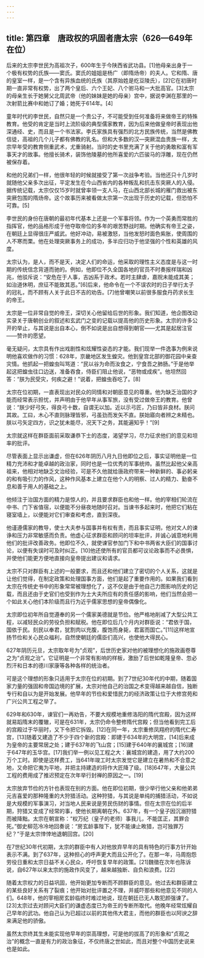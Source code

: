 ```yaml
---
---
---
```

title: 第四章　唐政权的巩固者唐太宗（626—649年在位）
---



后来的太宗李世民为高祖次子，600年生于今陕西省武功县。[1]他母亲出身于一个极有权势的氏族——窦氏。窦氏的姐姐是杨广（即隋炀帝）的夫人。它和隋、唐的皇室一样，是一个含有异族血统的氏族（其原始姓是纥豆陵氏），[2]它在初唐时期一直非常有权势，出了两个皇后、六个王妃、八个驸马和一大批高官。[3]太宗的母亲生长于她舅父北周武帝（他的妹妹是她的母亲）宫中，据说李渊在那里的一次射箭比赛中和她订了婚；她死于614年。[4]

童年时代的李世民，自然只是一个贵公子，不可能受到任何准备将来做帝王的特殊教育。他受的肯定是当时上流阶级的典型儒家教育，因为后来他做皇帝时表现出他深通经、史，而且是一个书法家。李氏家族具有强烈的北方民族传统，当然是佛教信徒，高祖的几个儿子都有佛教的乳名。但和大多数的汉—突厥混血贵族一样，太宗早年受的教育侧重武术，尤重骑射。当时的史书里充满了关于他的勇敢和富有军事天才的故事。他擅长骑术，装饰他陵墓的他所喜爱的六匹骏马的浮雕，现在仍然被保存着。

和他的兄弟们一样，他很年轻的时候就接受了第一次战争考验。当他还只十几岁时就随他父亲多次出征，平定发生在今山西省内的各种叛乱和抗击东突厥人的入侵。据传统记载，太宗仅仅15岁时就曾率领一支人马，在山西北部长城的雁门救出被东突厥包围的隋炀帝。这个故事历来被看做太宗第一次出现于历史的记载，但恐怕不可靠。[5]

李世民的身份在唐朝的最初年代基本上还是一个军事将领。作为一个英勇而常胜的指挥官，他的品格形成于他夺取帝位的多年的艰苦野战时期。他确实有帝王之姿，在朝廷上显得很庄严威武。他好冲动，易被激怒，当他发怒时面色紫胀，使周围的人不寒而栗。他在处理突厥事务上的成功，多半应归功于他坚强的个性和英雄的风度。

太宗认为，是人，而不是天，决定人们的命运，他采取的理性主义态度是与这一时期的传统信念背道而驰的。例如，他即位不久全国各地的官员不时奏报样瑞和凶兆，他驳斥说：“安危在于人事，吉凶系于政术。若时主肆虐，嘉贶未能成其美；如治道休明，庶征不能致其恶。”[6]后来，他命令在一个不误农时的日子举行太子的冠礼，而不顾有人关于此日不吉的劝告。[7]他曾嘲笑以前很多服食丹药求长生的帝王。

太宗是一位非常自觉的帝王，深切关心他留给后世的形象。我们知道，他企图改动实录关于唐朝创业的叙述和玄武门之变的记载以提高他的历史形象。太宗的许多公开的举止，与其说是出自本心，倒不如说是出自想得到朝官——尤其是起居注官——赞许的愿望。

毫无疑问，太宗具有作出戏剧性和炫耀性姿态的才能。我们现举一件逸事为例来说明他喜欢做作的习惯：628年，京畿地区发生蝗灾。他到皇宫北部的御花园中亲查灾情。他抓起一把蝗虫叫骂道：“民以谷为命而汝食之，宁食吾之肺肠。”于是他举起这把蝗虫往口边送，准备吞食，侍臣们阻止他说，“恶物或成疾”。他坦然回答：“朕为民受灾，何疾之避！”说着，把蝗虫吞吃了。[8]

太宗在位初期，一直表现出对民众的同情和对朝臣意见的尊重。他为缺乏治国的才能而经常表示担忧，并声明由于他早年从事军旅，没有受过做帝王的教育。他曾说：“朕少好弓矢，得良弓十数，自谓无以加。近以示弓匠，乃曰皆非良材。朕问其故。工曰，木心不直则脉理皆邪，弓虽劲而发矢不直。朕始寤向者辨之未精也。朕以弓矢定四方，识之犹未能尽，况天下之务，其能遍知乎！”[9]

太宗就这样在群臣面前采取谦恭下士的态度，渴望学习，尽力征求他们的意见和坦率的批评。

尽管表面上显示出谦虚，但在626年阴历八月九日他即位之后，事实证明他是一位精力充沛和才能卓越的政治家，同时也是一位优秀的军事统帅。虽然比起他父亲高祖来，他相对地缺乏文治经验，可是不久他就给唐政府带来一种新鲜的、事必躬亲的和有吸引力的作风，这种作风基本上建立在他个人的明察、过人的精力、勤奋不息和善于用人的基础之上。

他倾注于治国方面的精力是惊人的，并且要求群臣也和他一样。他的宰相们轮流在中书、门下省值宿，以便能不分昼夜地随时召对。当谏书多起来时，他把它们粘在寝室墙上，以便能对它们审查和考虑，直到深夜。

他谨遵儒家的教导，使士大夫参与国事并有权有责，而且事实证明，他对文人的谏诤和压力非常敏感而负责。他虚心征求群臣和顾问的坦率批评，并诚心诚意地利用他们的批评改善政务。他即位不久，就使谏官参加门下和中书两省大臣们的国事讨论，以便有失误时可及时纠正。[10]他还使所有的官员都可议论政事而不必畏惧，并使他们能更方便地直接向皇帝提出建议和请求。

太宗不只对群臣有上述的一般要求，而且还和他们建立了密切的个人关系，这就是让他们觉得，在制定政策和处理国事方面，他们是起了重要作用的。如果我们看到太宗在传统史书中的形象常常被理想化了，这不仅是由于他自己力图影响历史的记载，而且还由于史官们也受到作为士大夫所应有的责任感的影响，他们当然会把一个如此关心他们本阶级而且行为近乎儒家思想的皇帝偶像化。

太宗即位初年所自觉遵奉的另一个儒家美德就是节俭。他严格地削减了大型公共工程，以减轻民众的劳役负担和赋税。他在即位后几个月内对群臣说：“君依于国，国依于民。刻民以奉君，犹割肉以充腹，腹饱而身毙，君富而国亡。”[11]这样地宣扬节俭和关心民众福利，自然使朝廷的儒臣们高兴，也使他大得民心。

627年阴历元旦，太宗取年号为“贞观”，后世历史家对他的被理想化的施政画卷尊之为“贞观之治”。它证明是一个非常有影响的样板，激励了后世如乾隆皇帝、忽必烈汗和日本的德川家康等各种各样的统治者。

可是这个理想的形象只适用于太宗在位的初期。到了7世纪30年代的中期，随着国家力量的强固和帝国边境的扩展，太宗对他自己的治国之术变得越来越自信，独断专行和自以为是开始发展。他早年的节俭和爱惜民力的经济政策让位于大修宫苑和广兴公共工程之举了。

629年和630年，谏官们一再劝告，不要大规模地重修洛阳的隋代宫殿，因为这样就易蹈隋末的覆辙，可是在631年，太宗仍命令整修隋代宫殿；但当他看到完工后的宫殿过于华丽时，又下令把它拆毁。[12]在同一年，太宗重修凤翔府的隋代仁寿宫，[13]随着又建造了不少于四个新的宫殿：即建于634年的大明宫，[14]后来成为皇帝的主要常居之处；建于637年的飞山宫；[15]建于640年的襄城宫；[16]建于647年的玉华宫。[17]我们举一例以见工程之大：襄城宫的建造，用了大约200万个工时。即使是这样费工，当641年竣工时太宗发觉它是建立在暑热和不合意之地，又命把它夷为平地，并把主持建造的将作大匠降了级。[18]647年，大量公共工程的费用成了推迟预定在次年举行封禅的原因之一。[19]

太宗放弃节俭的方针也表现在别的方面。他在即位初期，很少举行他父亲和他弟弟元吉喜爱的那种隆重的大狩猎活动。这种狩猎，与其说是单纯的捕猎活动，不如说是大规模的军事演习，对当地人民来说是劳民伤财的事情。但在太宗在位的后半期，狩猎又变成了经常的事，使他长期离朝在外。637年，有一个皇子因沉溺狩猎而被降黜。太宗在朝宣称：“权万纪（皇子的老师）事我儿，不能匡正，其罪合死。”御史柳范冷冷地回奏说：“房玄龄事陛下，犹不能谏止畋猎，岂可独罪万纪？”于是太宗悻悻地退朝回宫。[20]

在7世纪30年代初期，太宗的群臣中有人对他放弃早年的具有特色的行事方针开始表示不满。到了637年，这种担心的呼声更大而且公开化了。在那一年，马周抱怨劳役日重和太宗日益不关心民众，呼吁恢复早年的政策。[21]魏徵在次年也陈诉说，自627年以来太宗的施政作风变了，越来越独断、自负和浪费。[22]

随着太宗权力的日益巩固，他开始更加专断而不顾群臣的意见。他过去和群臣建立的某些良好关系有了裂痕；他开始对批评置之不理，并威吓那些和他意见不同的人们。648年，他的宰相房玄龄临终时难过地说，现在朝廷已无人敢犯颜强谏了。[23]太宗过去对顾问大臣们的谦虚态度已为帝王的专断所取代。他晚年经常炫耀自己早年的武功。他自己认为已超过以前的其他伟大君主，而他的群臣也以阿谀之辞来满足他的骄傲。

虽然太宗终其生未能实现他早年的崇高理想，可是他的拔高了的形象和“贞观之治”的概念一直是有力的政治象征，不仅终唐之世如此，而且对整个中国历史说来也是如此。